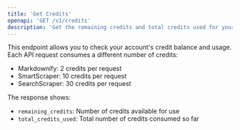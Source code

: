 ```yaml
---
title: 'Get Credits'
openapi: 'GET /v1/credits'
description: 'Get the remaining credits and total credits used for your account.'
---
```


This endpoint allows you to check your account's credit balance and usage. Each API request consumes a different number of credits:
- Markdownify: 2 credits per request
- SmartScraper: 10 credits per request
- SearchScraper: 30 credits per request

The response shows:
- `remaining_credits`: Number of credits available for use
- `total_credits_used`: Total number of credits consumed so far 